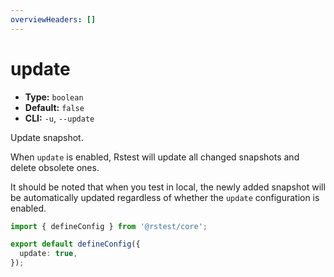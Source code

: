 ```yaml
---
overviewHeaders: []
---
```


# update

- **Type:** `boolean`
- **Default:** `false`
- **CLI:** `-u`, `--update`

Update snapshot.

When `update` is enabled, Rstest will update all changed snapshots and delete obsolete ones.

It should be noted that when you test in local, the newly added snapshot will be automatically updated regardless of whether the `update` configuration is enabled.

```ts title="rstest.config.ts"
import { defineConfig } from '@rstest/core';

export default defineConfig({
  update: true,
});
```
